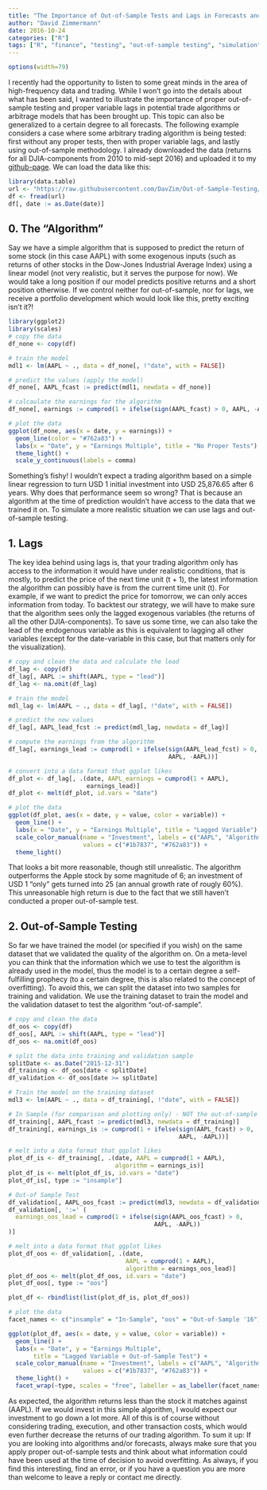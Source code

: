 ```yaml
---
title: "The Importance of Out-of-Sample Tests and Lags in Forecasts and Trading Algorithms"
author: "David Zimmermann"
date: 2016-10-24
categories: ["R"]
tags: ["R", "finance", "testing", "out-of-sample testing", "simulation", "forecasting"]
---
```

```r
options(width=79)
```


I recently had the opportunity to listen to some great minds in the area of high-frequency data and trading.
While I won't go into the details about what has been said, I wanted to illustrate the importance of proper out-of-sample testing and proper variable lags in potential trade algorithms or arbitrage models that has been brought up.
This topic can also be generalized to a certain degree to all forecasts.
The following example considers a case where some arbitrary trading algorithm is being tested: first without any proper tests, then with proper variable lags, and lastly using out-of-sample methodology.
I already downloaded the data (returns for all DJIA-components from 2010 to mid-sept 2016) and uploaded it to my [github-page](https://github.com/DavZim/Out-of-Sample-Testing).
We can load the data like this: 

```r
library(data.table)
url <- "https://raw.githubusercontent.com/DavZim/Out-of-Sample-Testing/master/data/djia_data.csv"
df <- fread(url)
df[, date := as.Date(date)]
```

## 0\. The "Algorithm"

Say we have a simple algorithm that is supposed to predict the return of some stock (in this case AAPL) with some exogenous inputs (such as returns of other stocks in the Dow-Jones Industrial Average Index) using a linear model (not very realistic, but it serves the purpose for now).
We would take a long position if our model predicts positive returns and a short position otherwise.
If we control neither for out-of-sample, nor for lags, we receive a portfolio development which would look like this, pretty exciting isn't it?! 

```r
library(ggplot2)
library(scales)
# copy the data
df_none <- copy(df)

# train the model
mdl1 <- lm(AAPL ~ ., data = df_none[, !"date", with = FALSE])

# predict the values (apply the model)
df_none[, AAPL_fcast := predict(mdl1, newdata = df_none)]

# calcaulate the earnings for the algorithm
df_none[, earnings := cumprod(1 + ifelse(sign(AAPL_fcast) > 0, AAPL, -AAPL))]

# plot the data
ggplot(df_none, aes(x = date, y = earnings)) + 
  geom_line(color = "#762a83") + 
  labs(x = "Date", y = "Earnings Multiple", title = "No Proper Tests") +
  theme_light() +
  scale_y_continuous(labels = comma)
```

Something's fishy! 
I wouldn't expect a trading algorithm based on a simple linear regression to turn USD 1 initial investment into USD 25,876.65 after 6 years.
Why does that performance seem so wrong? That is because an algorithm at the time of prediction wouldn't have access to the data that we trained it on. 
To simulate a more realistic situation we can use lags and out-of-sample testing.

## 1\. Lags

The key idea behind using lags is, that your trading algorithm only has access to the information it would have under realistic conditions, that is mostly, to predict the price of the next time unit \(t + 1\), the latest information the algorithm can possibly have is from the current time unit \(t\).
For example, if we want to predict the price for tomorrow, we can only acces information from today.
To backtest our strategy, we will have to make sure that the algorithm sees only the lagged exogenous variables (the returns of all the other DJIA-components).
To save us some time, we can also take the lead of the endogenous variable as this is equivalent to lagging all other variables (except for the date-variable in this case, but that matters only for the visualization). 

```r
# copy and clean the data and calculate the lead
df_lag <- copy(df)
df_lag[, AAPL := shift(AAPL, type = "lead")]
df_lag <- na.omit(df_lag)

# train the model
mdl_lag <- lm(AAPL ~ ., data = df_lag[, !"date", with = FALSE])

# predict the new values
df_lag[, AAPL_lead_fcst := predict(mdl_lag, newdata = df_lag)]

# compute the earnings from the algorithm
df_lag[, earnings_lead := cumprod(1 + ifelse(sign(AAPL_lead_fcst) > 0, 
                                             AAPL, -AAPL))]

# convert into a data format that ggplot likes
df_plot <- df_lag[, .(date, AAPL_earnings = cumprod(1 + AAPL),
                      earnings_lead)]
df_plot <- melt(df_plot, id.vars = "date")

# plot the data
ggplot(df_plot, aes(x = date, y = value, color = variable)) + 
  geom_line() +
  labs(x = "Date", y = "Earnings Multiple", title = "Lagged Variable") +
  scale_color_manual(name = "Investment", labels = c("AAPL", "Algorithm"),
                     values = c("#1b7837", "#762a83")) + 
  theme_light()
```

That looks a bit more reasonable, though still unrealistic.
The algorithm outperforms the Apple stock by some magnitude of 6; an investment of USD 1 "only" gets turned into 25 (an annual growth rate of rougly 60%).
This unreasonable high return is due to the fact that we still haven't conducted a proper out-of-sample test.

## 2\. Out-of-Sample Testing

So far we have trained the model (or specified if you wish) on the same dataset that we validated the quality of the algorithm on.
On a meta-level you can think that the information which we use to test the algorithm is already used in the model, thus the model is to a certain degree a self-fulfilling prophecy (to a certain degree, this is also related to the concept of overfitting).
To avoid this, we can split the dataset into two samples for training and validation.
We use the training dataset to train the model and the validation dataset to test the algorithm "out-of-sample". 

```r
# copy and clean the data
df_oos <- copy(df)
df_oos[, AAPL := shift(AAPL, type = "lead")]
df_oos <- na.omit(df_oos)

# split the data into training and validation sample
splitDate <- as.Date("2015-12-31")
df_training <- df_oos[date < splitDate]
df_validation <- df_oos[date >= splitDate]

# Train the model on the training dataset
mdl3 <- lm(AAPL ~ ., data = df_training[, !"date", with = FALSE])

# In Sample (for comparison and plotting only) - NOT the out-of-sample test
df_training[, AAPL_fcast := predict(mdl3, newdata = df_training)]
df_training[, earnings_is := cumprod(1 + ifelse(sign(AAPL_fcast) > 0, 
                                                AAPL, -AAPL))]

# melt into a data format that ggplot likes
plot_df_is <- df_training[, .(date, AAPL = cumprod(1 + AAPL),
                              algorithm = earnings_is)]
plot_df_is <- melt(plot_df_is, id.vars = "date")
plot_df_is[, type := "insample"]

# Out-of Sample Test
df_validation[, AAPL_oos_fcast := predict(mdl3, newdata = df_validation)]
df_validation[, ':=' (
  earnings_oos_lead = cumprod(1 + ifelse(sign(AAPL_oos_fcast) > 0, 
                                         AAPL, -AAPL))
)]

# melt into a data format that ggplot likes
plot_df_oos <- df_validation[, .(date,
                                 AAPL = cumprod(1 + AAPL), 
                                 algorithm = earnings_oos_lead)]
plot_df_oos <- melt(plot_df_oos, id.vars = "date")
plot_df_oos[, type := "oos"]

plot_df <- rbindlist(list(plot_df_is, plot_df_oos))

# plot the data
facet_names <- c("insample" = "In-Sample", "oos" = "Out-of-Sample '16")

ggplot(plot_df, aes(x = date, y = value, color = variable)) + 
  geom_line() +
  labs(x = "Date", y = "Earnings Multiple", 
       title = "Lagged Variable + Out-of-Sample Test") +
  scale_color_manual(name = "Investment", labels = c("AAPL", "Algorithm"),
                     values = c("#1b7837", "#762a83")) + 
  theme_light() + 
  facet_wrap(~type, scales = "free", labeller = as_labeller(facet_names))
```

As expected, the algorithm returns less than the stock it matches against (AAPL).
If we would invest in this simple algorithm, I would expect our investment to go down a lot more.
All of this is of course without considering trading, execution, and other transaction costs, which would even further decrease the returns of our trading algorithm.
To sum it up: If you are looking into algorithms and/or forecasts, always make sure that you apply proper out-of-sample tests and think about what information could have been used at the time of decision to avoid overfitting. 
As always, if you find this interesting, find an error, or if you have a question you are more than welcome to leave a reply or contact me directly.